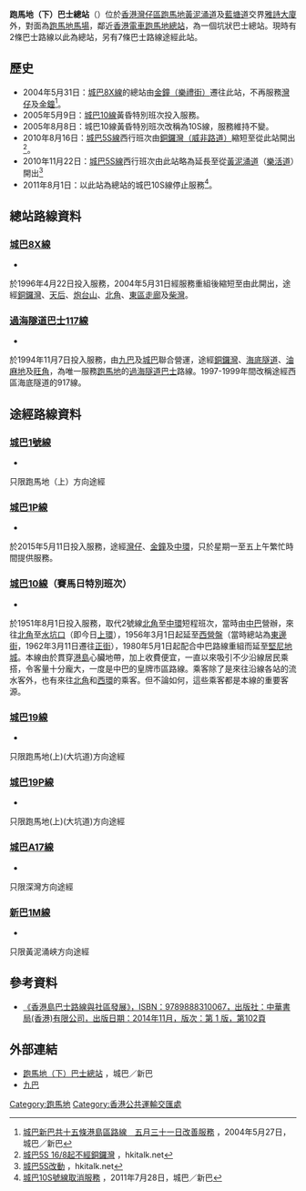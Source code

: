 {{Infobox HK Bus terminus
 | image= HappyValleyL_BT_201303.JPG
 | name= 跑馬地（下）巴士總站
 | engname= Happy Valley (Lower) Bus Terminus
 | district= [[灣仔區|灣仔區]]
 | area= [[城巴|城巴]]<br>-[[跑馬地|跑馬地]]（下）<br>[[九巴|九巴]]<br>-跑馬地
 | street= [[黃泥涌道|黃泥涌道]][[雅詩大廈|雅詩大廈]]外
 | coordinates= {{Coord|22|16|13.2|N|114|11|5.5|E|display=inline,title}}
 | opendate= 1928年
 | terminate= [[城巴|城巴]]<br>[[城巴8X線|8X]]<br>[[過海隧道巴士|過海隧道巴士]]<br>[[過海隧道巴士117線|117]]
 | via= [[城巴|城巴]]<br>[[城巴1號線|1、1P]]、[[城巴10線|10]]（賽馬日特別班次）、[[城巴19線|19、19P]]、[[城巴A17線|A17]]<br>[[新巴|新巴]]<br>[[新巴1M線|1M]]
 | feeder= [[香港電車|香港電車]][[跑馬地總站|跑馬地總站]]
 | nearbystreets= 黃泥涌道、[[藍塘道|藍塘道]]、[[成和道|成和道]]
 | nearbysights= [[跑馬地馬場|跑馬地馬場]]、[[新月花園|新月花園]]
 | notes= 
 | alternative= 
 | bgcolor= blue
 | fontcolor= white
}}
'''跑馬地（下）巴士總站'''（{{lang-en|Happy Valley (Lower) Bus Terminus}}）位於[[香港|香港]][[灣仔區|灣仔區]][[跑馬地|跑馬地]][[黃泥涌道|黃泥涌道]]及[[藍塘道|藍塘道]]交界[[雅詩大廈|雅詩大廈]]外，對面為[[跑馬地馬場|跑馬地馬場]]，鄰近[[香港電車|香港電車]][[跑馬地總站|跑馬地總站]]，為一個坑狀巴士總站。現時有2條巴士路線以此為總站，另有7條巴士路線途經此站。

==歷史==
*2004年5月31日：[[城巴8X線|城巴8X線]]的總站由[[金鐘（樂禮街）巴士總站|金鐘（樂禮街）]]遷往此站，不再服務[[灣仔|灣仔]]及[[金鐘|金鐘]]<ref>[http://www.nwstbus.com.hk/tc/uploadedPressRelease/782_2004052701tc.pdf 城巴新巴共十五條港島區路線　五月三十一日改善服務] {{Wayback|url=http://www.nwstbus.com.hk/tc/uploadedPressRelease/782_2004052701tc.pdf |date=20140819084117 }}，2004年5月27日，城巴／新巴</ref>。
*2005年5月9日：[[城巴10線|城巴10線]]黃昏特別班次投入服務。
*2005年8月8日：城巴10線黃昏特別班次改稱為10S線，服務維持不變。
*2010年8月16日：[[城巴5S線|城巴5S線]]西行班次由[[銅鑼灣（威非路道）巴士總站|銅鑼灣（威非路道）]]縮短至從此站開出<ref>[http://www.hkitalk.net/HKiTalk2/viewthread.php?tid=542107 城巴5S 16/8起不經銅鑼灣] {{Wayback|url=http://www.hkitalk.net/HKiTalk2/viewthread.php?tid=542107 |date=20100818233506 }}，hkitalk.net</ref>。
*2010年11月22日：[[城巴5S線|城巴5S線]]西行班次由此站略為延長至從[[黃泥涌道|黃泥涌道]]（[[樂活道|樂活道]]）開出<ref>[http://www.hkitalk.net/HKiTalk2/viewthread.php?tid=570732 城巴5S改動] {{Wayback|url=http://www.hkitalk.net/HKiTalk2/viewthread.php?tid=570732 |date=20140819102742 }}，hkitalk.net</ref>
*2011年8月1日：以此站為總站的城巴10S線停止服務<ref>[http://www.nwstbus.com.hk/en/uploadedFiles/~CustomerNotice/28072011-CB_2.pdf 城巴10S號線取消服務] {{Wayback|url=http://www.nwstbus.com.hk/en/uploadedFiles/~CustomerNotice/28072011-CB_2.pdf |date=20160304100742 }}，2011年7月28日，城巴／新巴</ref>。

==總站路線資料==
{{Unreferenced section|time=2019-12-16T07:57:10+00:00}}
===[[城巴8X線|城巴8X線]]===
*{{HK Bus Route HKIsland|8X|inline}}
於1996年4月22日投入服務，2004年5月31日經服務重組後縮短至由此開出，途經[[銅鑼灣|銅鑼灣]]、[[天后_(香港)|天后]]、[[炮台山|炮台山]]、[[北角|北角]]、[[東區走廊|東區走廊]]及[[柴灣|柴灣]]。

===[[過海隧道巴士117線|過海隧道巴士117線]]===
*{{HK Bus Route Cross Harbour|117|inline}}
於1994年11月7日投入服務，由[[九巴|九巴]]及[[城巴|城巴]]聯合營運，途經[[銅鑼灣|銅鑼灣]]、[[海底隧道_(香港)|海底隧道]]、[[油麻地|油麻地]]及[[旺角|旺角]]，為唯一服務[[跑馬地|跑馬地]]的[[過海隧道巴士|過海隧道巴士]]路線。1997-1999年間改稱途經西區海底隧道的917線。

==途經路線資料==
{{Unreferenced section|time=2019-12-16T07:57:21+00:00}}
===[[城巴1號線|城巴1號線]]===
*{{HK Bus Route HKIsland|1|inline}}
只限跑馬地（上）方向途經

===[[城巴1P線|城巴1P線]]===
*{{HK Bus Route HKIsland|1P|inline}}
於2015年5月11日投入服務，途經[[灣仔|灣仔]]、[[金鐘|金鐘]]及[[中環|中環]]，只於星期一至五上午繁忙時間提供服務。

===[[城巴10線|城巴10線]]（賽馬日特別班次）===
*{{HK Bus Route HKIsland|10|inline}}
於1951年8月1日投入服務，取代2號線[[北角|北角]]至[[中環|中環]]短程班次，當時由[[中華汽車有限公司|中巴]]營辦，來往[[北角|北角]]至[[水坑口|水坑口]]（即今日[[上環|上環]]），1956年3月1日起延至[[西營盤|西營盤]]（當時總站為[[東邊街|東邊街]]，1962年3月11日遷往[[正街|正街]]），1980年5月1日起配合中巴路線重組而延至[[堅尼地城|堅尼地城]]。本線由於貫穿[[港島|港島]]心臟地帶，加上收費便宜，一直以來吸引不少沿線居民乘搭，令客量十分龐大，一度是中巴的皇牌市區路線。乘客除了是來往沿線各站的流水客外，也有來往[[北角|北角]]和[[西環|西環]]的乘客。但不論如何，這些乘客都是本線的重要客源。

===[[城巴19線|城巴19線]]===
*{{HK Bus Route HKIsland|19|inline}}
只限跑馬地(上)(大坑道)方向途經

===[[城巴19P線|城巴19P線]]===
*{{HK Bus Route HKIsland|19P|inline}}
只限跑馬地(上)(大坑道)方向途經

===[[城巴A17線|城巴A17線]]===
*{{HK Bus Route Lantau|A17|inline}}
只限深灣方向途經

===[[新巴1M線|新巴1M線]]===
*{{HK Bus Route HKIsland|1M|inline}}
只限黃泥涌峽方向途經

==參考資料==
{{reflist}}
*[http://www.cp1897.com.hk/bookinfo/pdf/pv/9789888310067pv.pdf 《香港島巴士路線與社區發展》，ISBN：9789888310067，出版社：中華書局(香港)有限公司，出版日期：2014年11月，版次：第 1 版，第102頁] {{Wayback|url=http://www.cp1897.com.hk/bookinfo/pdf/pv/9789888310067pv.pdf |date=20141223075626 }}

==外部連結==
*[http://www.nwstbus.com.hk/routes/routesearch.aspx?searchtype=3&intLangID=2&inpchg=0&desdistrict=WC+&desarea=000033&destype=3&desid=002550 跑馬地（下）巴士總站] {{Wayback|url=http://www.nwstbus.com.hk/routes/routesearch.aspx?searchtype=3&intLangID=2&inpchg=0&desdistrict=WC+&desarea=000033&destype=3&desid=002550 |date=20160304121727 }}，城巴／新巴
*[http://www.kmb.hk 九巴] {{Wayback|url=http://www.kmb.hk/ |date=20121206050156 }}

{{香港灣仔區巴士總站列表}}

[[Category:跑馬地|Category:跑馬地]]
[[Category:香港公共運輸交匯處|Category:香港公共運輸交匯處]]